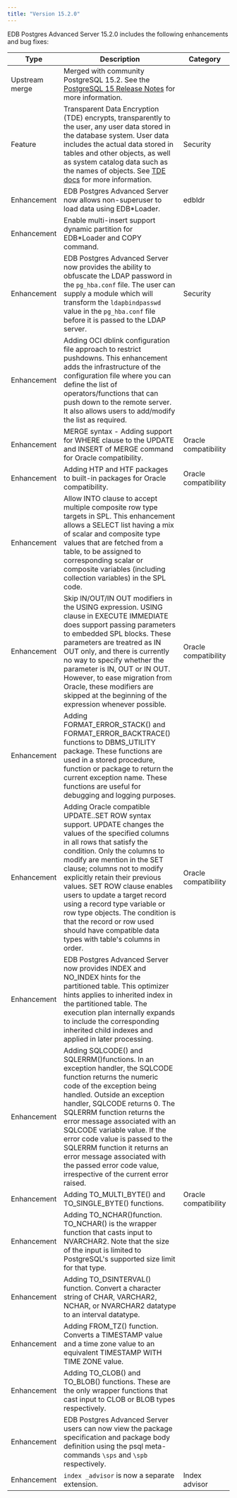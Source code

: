 ```yaml
---
title: "Version 15.2.0"
---
```


EDB Postgres Advanced Server 15.2.0 includes the following enhancements and bug fixes:

| Type           | Description                                                                                                                          |  Category              |
| -------------- | -------------------------------------------------------------------------------------------------------------------------------------|  --------------------- |
| Upstream merge | Merged with community PostgreSQL 15.2. See the [PostgreSQL 15 Release Notes](https://www.postgresql.org/docs/15/release-15.html) for more information.                           |                        |
| Feature        | Transparent Data Encryption (TDE) encrypts, transparently to the user, any user data stored in the database system. User data includes the actual data stored in tables and other objects, as well as system catalog data such as the names of objects. See [TDE docs](/tde/latest) for more information. | Security |
| Enhancement    | EDB Postgres Advanced Server now allows non-superuser to load data using EDB*Loader.     | edbldr |                       
| Enhancement    | Enable multi-insert support dynamic partition for EDB*Loader and COPY command. |  |
| Enhancement    | EDB Postgres Advanced Server now provides the ability to obfuscate the LDAP password in the `pg_hba.conf` file. The user can supply a module which will transform the `ldapbindpasswd` value in the `pg_hba.conf` file before it is passed to the LDAP server. | Security |
| Enhancement    | Adding OCI dblink configuration file approach to restrict pushdowns. This enhancement adds the infrastructure of the configuration file where you can define the list of operators/functions that can push down to the remote server. It also allows users to add/modify the list as required. |      |
| Enhancement    | MERGE syntax - Adding support for WHERE clause to the UPDATE and INSERT of MERGE command for Oracle compatibility.| Oracle compatibility |
| Enhancement    | Adding HTP and HTF packages to built-in packages for Oracle compatibility. | Oracle compatibility |
| Enhancement    | Allow INTO clause to accept multiple composite row type targets in SPL. This enhancement allows a SELECT list having a mix of scalar and composite type values that are fetched from a table, to be assigned to corresponding scalar or composite variables (including collection variables) in the SPL code.
| Enhancement    | Skip IN/OUT/IN OUT modifiers in the USING expression. USING clause in EXECUTE IMMEDIATE does support passing parameters to embedded SPL blocks. These parameters are treatred as IN OUT only, and there is currently no way to specify whether the parameter is IN, OUT or IN OUT. However, to ease migration from Oracle, these modifiers are skipped at the beginning of the expression whenever possible. | Oracle compatibility |
| Enhancement    | Adding FORMAT_ERROR_STACK() and FORMAT_ERROR_BACKTRACE() functions to DBMS_UTILITY package. These functions are used in a stored procedure, function or package to return the current exception name. These functions are useful for debugging and logging purposes. | |
| Enhancement    | Adding Oracle compatible UPDATE..SET ROW syntax support. UPDATE changes the values of the specified columns in all rows that satisfy the condition. Only the columns to modify are mention in the SET clause; columns not to modify explicitly retain their previous values. SET ROW clause enables users to update a target record using a record type variable or row type objects. The condition is that the record or row used should have compatible data types with table's columns in order. | Oracle compatibility |
| Enhancement    | EDB Postgres Advanced Server now provides INDEX and NO_INDEX hints for the partitioned table. This optimizer hints applies to inherited index in the partitioned table. The execution plan internally expands to include the corresponding inherited child indexes and applied in later processing. | |
| Enhancement    | Adding SQLCODE() and SQLERRM()functions. In an exception handler, the SQLCODE function returns the numeric code of the exception being handled. Outside an exception handler, SQLCODE returns 0. The SQLERRM function returns the error message associated with an SQLCODE variable value. If the error code value is passed to the SQLERRM function it returns an error message associated with the passed error code value, irrespective of the current error raised. |  |
| Enhancement    | Adding TO_MULTI_BYTE() and TO_SINGLE_BYTE() functions. | Oracle compatibility |
| Enhancement    | Adding TO_NCHAR()function. TO_NCHAR() is the wrapper function that casts input to NVARCHAR2. Note that the size of the input is limited to PostgreSQL's supported size limit for that type. | |
| Enhancement    | Adding TO_DSINTERVAL() function. Convert a character string of CHAR, VARCHAR2, NCHAR, or NVARCHAR2 datatype to an interval datatype. | |
| Enhancement    | Adding FROM_TZ() function. Converts a TIMESTAMP value and a time zone value to an equivalent TIMESTAMP WITH TIME ZONE value. | |
| Enhancement    | Adding TO_CLOB() and TO_BLOB() functions. These are the only wrapper functions that cast input to CLOB or BLOB types respectively. | |
| Enhancement    | EDB Postgres Advanced Server users can now view the package specification and package body definition using the psql meta-commands `\sps` and `\spb` respectively. | |
| Enhancement    | `index _advisor` is now a separate extension. | Index advisor |


